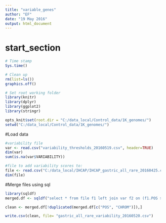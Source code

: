 ```yaml
---
title: "variable_genes"
author: "EF"
date: "19 May 2016"
output: html_document
---
```

# start_section
  
```r

# Time stamp
Sys.time()

# Clean up
rm(list=ls())
graphics.off()

# Set root working folder
library(knitr)
library(dplyr)
library(ggplot2)
library(stringr)

opts_knit$set(root.dir = "C:/data_local/Control_data/1K_genomes/")
setwd("C:/data_local/Control_data/1K_genomes/")

```

#Load data
```r
#variability file
var <- read.csv("variability_thresholds_20160519.csv", header=TRUE)
dim(var)
sum(is.na(var$VARIABILITY))

#file to add variability scores to:
file <- read.csv("C:/data_local/IHCAP/IHCAP_gastric_all_rare_20160425.csv")
dim(file)
```

#Merge files using sql
```r
library(sqldf)
merged.df <- sqldf("select * from file f1 left join var f2 on (f1.POS >= f2.START and f1.POS <= f2.STOP and f1.CHROM==f2.CHROM) ")

clean <- merged.df[!duplicated(merged.df[c("POS", "CHROM")]),]

write.csv(clean, file= "gastric_all_rare_variability_20160520.csv")
```
